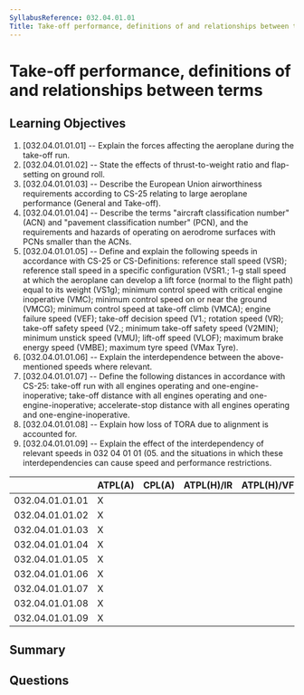 ```yaml
---
SyllabusReference: 032.04.01.01
Title: Take-off performance, definitions of and relationships between terms
---
```


# Take-off performance, definitions of and relationships between terms

## Learning Objectives

1. [032.04.01.01.01] -- Explain the forces affecting the aeroplane during the
   take-off run.
2. [032.04.01.01.02] -- State the effects of thrust-to-weight ratio and
   flap-setting on ground roll.
3. [032.04.01.01.03] -- Describe the European Union airworthiness requirements
   according to CS-25 relating to large aeroplane performance (General and
   Take-off).
4. [032.04.01.01.04] -- Describe the terms "aircraft classification number"
   (ACN) and "pavement classification number" (PCN), and the requirements and
   hazards of operating on aerodrome surfaces with PCNs smaller than the ACNs.
5. [032.04.01.01.05] -- Define and explain the following speeds in accordance
   with CS-25 or CS-Definitions: reference stall speed (VSR); reference stall
   speed in a specific configuration (VSR1.; 1-g stall speed at which the
   aeroplane can develop a lift force (normal to the flight path) equal to its
   weight (VS1g); minimum control speed with critical engine inoperative (VMC);
   minimum control speed on or near the ground (VMCG); minimum control speed at
   take-off climb (VMCA); engine failure speed (VEF); take-off decision speed
   (V1.; rotation speed (VR); take-off safety speed (V2.; minimum take-off
   safety speed (V2MIN); minimum unstick speed (VMU); lift-off speed (VLOF);
   maximum brake energy speed (VMBE); maximum tyre speed (VMax Tyre).
6. [032.04.01.01.06] -- Explain the interdependence between the above-mentioned
   speeds where relevant.
7. [032.04.01.01.07] -- Define the following distances in accordance with CS-25:
   take-off run with all engines operating and one-engine- inoperative; take-off
   distance with all engines operating and one-engine-inoperative;
   accelerate-stop distance with all engines operating and
   one-engine-inoperative.
8. [032.04.01.01.08] -- Explain how loss of TORA due to alignment is accounted
   for.
9. [032.04.01.01.09] -- Explain the effect of the interdependency of relevant
   speeds in 032 04 01 01 (05. and the situations in which these
   interdependencies can cause speed and performance restrictions.

|                 | ATPL(A) | CPL(A) | ATPL(H)/IR | ATPL(H)/VFR | CPL(H) | IR  | CBIR(A) |
| --------------- | ------- | ------ | ---------- | ----------- | ------ | --- | ------- |
| 032.04.01.01.01 | X       |        |            |             |        |     |         |
| 032.04.01.01.02 | X       |        |            |             |        |     |         |
| 032.04.01.01.03 | X       |        |            |             |        |     |         |
| 032.04.01.01.04 | X       |        |            |             |        |     |         |
| 032.04.01.01.05 | X       |        |            |             |        |     |         |
| 032.04.01.01.06 | X       |        |            |             |        |     |         |
| 032.04.01.01.07 | X       |        |            |             |        |     |         |
| 032.04.01.01.08 | X       |        |            |             |        |     |         |
| 032.04.01.01.09 | X       |        |            |             |        |     |         |

## Summary

## Questions
